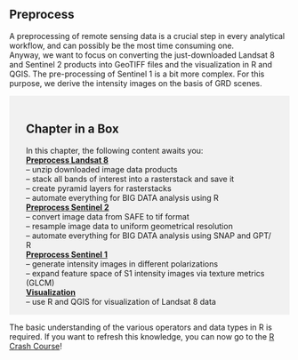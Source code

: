 ::: {#main .site-main role="main"}
::: entry-header
# Preprocess {#preprocess .entry-title}
:::

::: entry-content
A preprocessing of remote sensing data is a crucial step in every analytical workflow, and can possibly be the most time consuming one.\
Anyway, we want to focus on converting the just-downloaded Landsat 8 and Sentinel 2 products into GeoTIFF files and the visualization in R and QGIS. The pre-processing of Sentinel 1 is a bit more complex. For this purpose, we derive the intensity images on the basis of GRD scenes.

::: {style="background-color: #f1f1f1;padding: 18px 30px 1px"}
# Chapter in a Box

In this chapter, the following content awaits you:\
[**Preprocess Landsat 8**](https://blogs.fu-berlin.de/reseda/landsat-8-preprocessing/)\
-- unzip downloaded image data products\
-- stack all bands of interest into a rasterstack and save it\
-- create pyramid layers for rasterstacks\
-- automate everything for BIG DATA analysis using R\
[**Preprocess Sentinel 2**](https://blogs.fu-berlin.de/reseda/sentinel-2-preprocessing/)\
-- convert image data from SAFE to tif format\
-- resample image data to uniform geometrical resolution\
-- automate everything for BIG DATA analysis using SNAP and GPT/ R\
[**Preprocess Sentinel 1**](https://blogs.fu-berlin.de/reseda/sar-data/)\
-- generate intensity images in different polarizations\
-- expand feature space of S1 intensity images via texture metrics (GLCM)\
[**Visualization**](https://blogs.fu-berlin.de/reseda/visualization/)\
-- use R and QGIS for visualization of Landsat 8 data
:::

The basic understanding of the various operators and data types in R is required. If you want to refresh this knowledge, you can now go to the [R Crash Course](https://blogs.fu-berlin.de/reseda/r-crash-course/)!
:::
:::
